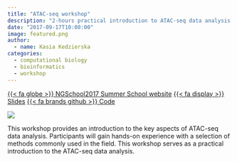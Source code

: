 ```yaml
---
title: "ATAC-seq workshop"
description: "2-hours practical introduction to ATAC-seq data analysis."
date: "2017-09-17T10:00:00"
image: featured.png
author:
  - name: Kasia Kedzierska
categories:
  - computational biology
  - bioinformatics
  - workshop
---
```


<span class="listing-btn-group">
<a href="https://ngschool.eu/ngschool2017/" class="btn" role="button">{{< fa globe >}} NGSchool2017 Summer School website</a> 
<a href="https://docs.google.com/presentation/d/1THNGy-wIvZziXv5SShlfNfaKfZwh4qLnZWMRqhHl01I/edit?usp=sharing" class="btn" role="button">{{< fa display >}} Slides</a> 
<a href="https://github.com/kzkedzierska/ATACseq_workshop" class="btn" role="button">{{< fa brands github >}} Code</a>
</span>

![](featured.png)

This workshop provides an introduction to the key aspects of ATAC-seq data analysis. Participants will gain hands-on experience with a selection of methods commonly used in the field. This workshop serves as a practical introduction to the ATAC-seq data analysis.

